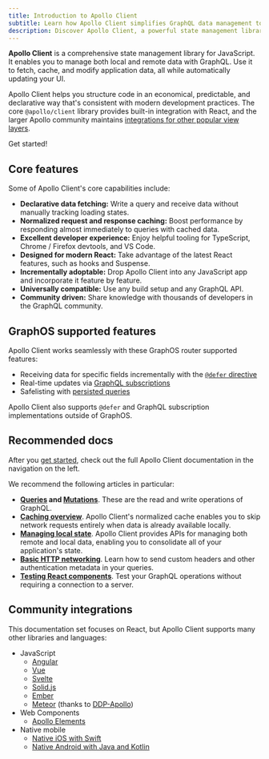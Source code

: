 ```yaml
---
title: Introduction to Apollo Client
subtitle: Learn how Apollo Client simplifies GraphQL data management to help build web apps
description: Discover Apollo Client, a powerful state management library for JavaScript. Learn how it simplifies fetching, caching, and more with GraphQL.
---
```


**Apollo Client** is a comprehensive state management library for JavaScript. It enables you to manage both local and remote data with GraphQL. Use it to fetch, cache, and modify application data, all while automatically updating your UI.

Apollo Client helps you structure code in an economical, predictable, and declarative way that's consistent with modern development practices. The core `@apollo/client` library provides built-in integration with React, and the larger Apollo community maintains [integrations for other popular view layers](#community-integrations).

<p>
  <ButtonLink size="lg" href="/react/get-started/" colorScheme="navy">
    Get started!
  </ButtonLink>
</p>

## Core features

Some of Apollo Client's core capabilities include:

- **Declarative data fetching:** Write a query and receive data without manually tracking loading states.
- **Normalized request and response caching:** Boost performance by responding almost immediately to queries with cached data.
- **Excellent developer experience:** Enjoy helpful tooling for TypeScript, Chrome / Firefox devtools, and VS Code.
- **Designed for modern React:** Take advantage of the latest React features, such as hooks and Suspense.
- **Incrementally adoptable:** Drop Apollo Client into any JavaScript app and incorporate it feature by feature.
- **Universally compatible:** Use any build setup and any GraphQL API.
- **Community driven:** Share knowledge with thousands of developers in the GraphQL community.

## GraphOS supported features

Apollo Client works seamlessly with these GraphOS router supported features:

- Receiving data for specific fields incrementally with the [`@defer` directive](/graphos/operations/defer)
- Real-time updates via [GraphQL subscriptions](/graphos/operations/subscriptions)
- Safelisting with [persisted queries](/graphos/operations/persisted-queries)

<Note>

Apollo Client also supports `@defer` and GraphQL subscription implementations outside of GraphOS.

</Note>

## Recommended docs

After you [get started](/react/get-started/), check out the full Apollo Client documentation in the navigation on the left.

We recommend the following articles in particular:

- **[Queries](/react/data/queries/) and [Mutations](/react/data/mutations/)**. These are the read and write operations of GraphQL.
- [**Caching overview**](/react/caching/overview/). Apollo Client's normalized cache enables you to skip network requests entirely when data is already available locally.
- [**Managing local state**](/react/local-state/local-state-management/). Apollo Client provides APIs for managing both remote and local data, enabling you to consolidate all of your application's state.
- [**Basic HTTP networking**](/react/networking/basic-http-networking/). Learn how to send custom headers and other authentication metadata in your queries.
- [**Testing React components**](/react/development-testing/testing/). Test your GraphQL operations without requiring a connection to a server.

## Community integrations

This documentation set focuses on React, but Apollo Client supports many other libraries and languages:

- JavaScript
  - [Angular](/react/integrations/integrations/#angular)
  - [Vue](/react/integrations/integrations/#vue)
  - [Svelte](/react/integrations/integrations/#svelte)
  - [Solid.js](/react/integrations/integrations/#solidjs)
  - [Ember](/react/integrations/integrations/#ember)
  - [Meteor](https://www.meteor.com) (thanks to [DDP-Apollo](https://github.com/Swydo/ddp-apollo))
- Web Components
  - [Apollo Elements](/react/integrations/integrations/#web-components)
- Native mobile
  - [Native iOS with Swift](/ios)
  - [Native Android with Java and Kotlin](/kotlin)
